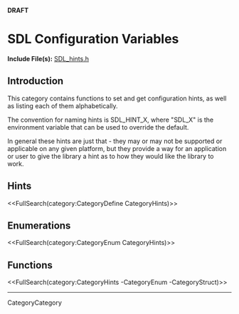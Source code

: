 <!-- master-page:CategoryTemplate -->
<!-- #master-date:Unknown-Date -->
<!-- format wiki -->
<!-- language en -->
'''DRAFT'''

= SDL Configuration Variables =

'''Include File(s):''' [http://hg.libsdl.org/SDL/file/default/include/SDL_hints.h SDL_hints.h]


== Introduction ==
This category contains functions to set and get configuration hints, as well as listing each of them alphabetically.

The convention for naming hints is SDL_HINT_X, where "SDL_X" is the environment variable that can be used to override the default.

In general these hints are just that - they may or may not be supported or applicable on any given platform, but they provide a way for an application or user to give the library a hint as to how they would like the library to work.


== Hints ==

<<FullSearch(category:CategoryDefine CategoryHints)>>

== Enumerations ==

<<FullSearch(category:CategoryEnum CategoryHints)>>

== Functions ==

<<FullSearch(category:CategoryHints -CategoryEnum -CategoryStruct)>>


----
CategoryCategory
